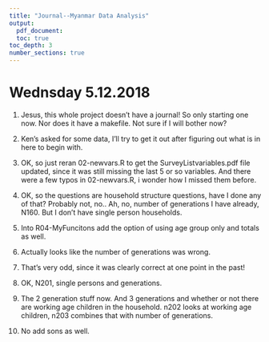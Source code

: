 ```yaml
---
title: "Journal--Myanmar Data Analysis"
output:
  pdf_document:
  toc: true
toc_depth: 3
number_sections: true
---
```


# Wednsday 5.12.2018

1. Jesus, this whole project doesn't have a journal! So only starting one now. Nor does it have a makefile. Not sure if I will bother now?

2. Ken's asked for some data, I'll try to get it out after figuring out what is in here to begin with. 

3. OK, so just reran 02-newvars.R to get the SurveyListvariables.pdf file updated, since it was still missing the last 5 or so variables. And there were a few typos in 02-newvars.R, i wonder how I missed them before. 

4. OK, so the questions are household structure questions, have I done any of that? Probably not, no.. Ah, no, number of generations I have already, N160. But I don't have single person households. 

5. Into R04-MyFuncitons add the option of using age group only and totals as well. 

6. Actually looks like the number of generations was wrong. 

7. That's very odd, since it was clearly correct at one point in the past! 

8. OK, N201, single persons and generations. 

9. The 2 generation stuff now. And 3 generations and whether or not there are working age children in the household. n202 looks at working age children, n203 combines that with number of generations. 

10. No add sons as well. 
